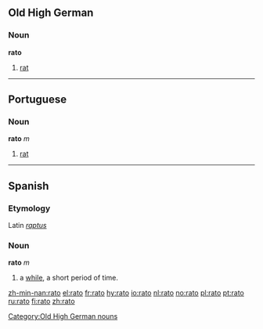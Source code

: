 ==Old High German==
===Noun===
'''rato'''

# [[rat]]

[[Category:Old High German nouns]]

----

==Portuguese==
===Noun===
'''rato''' ''m''

# [[rat]]

----

==Spanish==
===Etymology===
Latin ''[[raptus]]''
===Noun===
'''rato''' ''m''

# a [[while]], a short period of time.

[[zh-min-nan:rato]]
[[el:rato]]
[[fr:rato]]
[[hy:rato]]
[[io:rato]]
[[nl:rato]]
[[no:rato]]
[[pl:rato]]
[[pt:rato]]
[[ru:rato]]
[[fi:rato]]
[[zh:rato]]